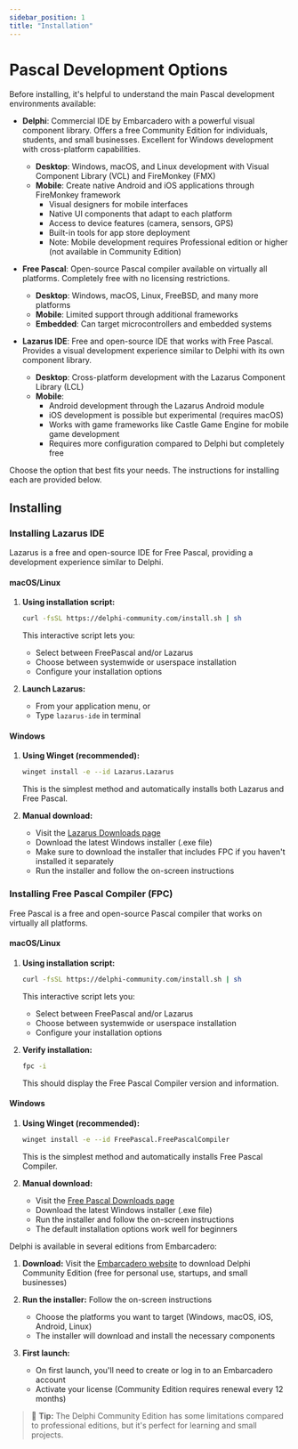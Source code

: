 ```yaml
---
sidebar_position: 1
title: "Installation"
---
```



# Pascal Development Options

Before installing, it's helpful to understand the main Pascal development environments available:

- **Delphi**: Commercial IDE by Embarcadero with a powerful visual component library. Offers a free Community Edition for individuals, students, and small businesses. Excellent for Windows development with cross-platform capabilities.
  - **Desktop**: Windows, macOS, and Linux development with Visual Component Library (VCL) and FireMonkey (FMX)
  - **Mobile**: Create native Android and iOS applications through FireMonkey framework
    - Visual designers for mobile interfaces
    - Native UI components that adapt to each platform
    - Access to device features (camera, sensors, GPS)
    - Built-in tools for app store deployment
    - Note: Mobile development requires Professional edition or higher (not available in Community Edition)

- **Free Pascal**: Open-source Pascal compiler available on virtually all platforms. Completely free with no licensing restrictions.
  - **Desktop**: Windows, macOS, Linux, FreeBSD, and many more platforms
  - **Mobile**: Limited support through additional frameworks
  - **Embedded**: Can target microcontrollers and embedded systems

- **Lazarus IDE**: Free and open-source IDE that works with Free Pascal. Provides a visual development experience similar to Delphi with its own component library.
  - **Desktop**: Cross-platform development with the Lazarus Component Library (LCL)
  - **Mobile**: 
    - Android development through the Lazarus Android module
    - iOS development is possible but experimental (requires macOS)
    - Works with game frameworks like Castle Game Engine for mobile game development
    - Requires more configuration compared to Delphi but completely free

Choose the option that best fits your needs. The instructions for installing each are provided below.

## Installing

<Tabs>
  <TabItem value="lazarus" label="Lazarus IDE" default>

### Installing Lazarus IDE

Lazarus is a free and open-source IDE for Free Pascal, providing a development experience similar to Delphi.

#### macOS/Linux
1. **Using installation script:**
   ```bash
   curl -fsSL https://delphi-community.com/install.sh | sh
   ```
   This interactive script lets you:
   - Select between FreePascal and/or Lazarus
   - Choose between systemwide or userspace installation
   - Configure your installation options

2. **Launch Lazarus:**
   - From your application menu, or
   - Type `lazarus-ide` in terminal

#### Windows
1. **Using Winget (recommended):**
   ```bash
   winget install -e --id Lazarus.Lazarus
   ```
   This is the simplest method and automatically installs both Lazarus and Free Pascal.

2. **Manual download:**
   - Visit the [Lazarus Downloads page](https://www.lazarus-ide.org/index.php?page=downloads)
   - Download the latest Windows installer (.exe file)
   - Make sure to download the installer that includes FPC if you haven't installed it separately
   - Run the installer and follow the on-screen instructions

  </TabItem>
  <TabItem value="freepascal" label="Free Pascal">

### Installing Free Pascal Compiler (FPC)

Free Pascal is a free and open-source Pascal compiler that works on virtually all platforms.

#### macOS/Linux
1. **Using installation script:**
   ```bash
   curl -fsSL https://delphi-community.com/install.sh | sh
   ```
   This interactive script lets you:
   - Select between FreePascal and/or Lazarus
   - Choose between systemwide or userspace installation
   - Configure your installation options

2. **Verify installation:**
   ```bash
   fpc -i
   ```
   This should display the Free Pascal Compiler version and information.

#### Windows
1. **Using Winget (recommended):**
   ```bash
   winget install -e --id FreePascal.FreePascalCompiler
   ```
   This is the simplest method and automatically installs Free Pascal Compiler.

2. **Manual download:**
   - Visit the [Free Pascal Downloads page](https://www.freepascal.org/download.html)
   - Download the latest Windows installer (.exe file)
   - Run the installer and follow the on-screen instructions
   - The default installation options work well for beginners

  </TabItem>
  <TabItem value="delphi" label="Delphi">

Delphi is available in several editions from Embarcadero:

1. **Download:** Visit the [Embarcadero website](https://www.embarcadero.com/products/delphi/starter/free-download) to download Delphi Community Edition (free for personal use, startups, and small businesses)

2. **Run the installer:** Follow the on-screen instructions
   - Choose the platforms you want to target (Windows, macOS, iOS, Android, Linux)
   - The installer will download and install the necessary components

3. **First launch:** 
   - On first launch, you'll need to create or log in to an Embarcadero account
   - Activate your license (Community Edition requires renewal every 12 months)

> 📘 **Tip:** The Delphi Community Edition has some limitations compared to professional editions, but it's perfect for learning and small projects.

  </TabItem>
</Tabs>
